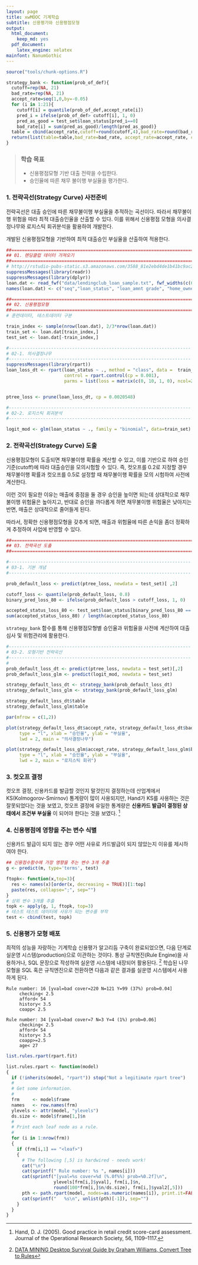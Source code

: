 ```yaml
---
layout: page
title: xwMOOC 기계학습
subtitle: 신용평가와 신용평점모형
output:
  html_document: 
    keep_md: yes
  pdf_document:
    latex_engine: xelatex
mainfont: NanumGothic
---
```

 
``` r
source("tools/chunk-options.R")

strategy_bank <- function(prob_of_def){
  cutoff=rep(NA, 21)
  bad_rate=rep(NA, 21)
  accept_rate=seq(1,0,by=-0.05)
  for (i in 1:21){
    cutoff[i] = quantile(prob_of_def,accept_rate[i])
    pred_i = ifelse(prob_of_def> cutoff[i], 1, 0)
    pred_as_good = test_set$loan_status[pred_i==0]
    bad_rate[i] = sum(pred_as_good)/length(pred_as_good)}
  table = cbind(accept_rate,cutoff=round(cutoff,4),bad_rate=round(bad_rate,4))
  return(list(table=table,bad_rate=bad_rate, accept_rate=accept_rate, cutoff=cutoff))
}


```

> ### 학습 목표 {.getready}
>
> * 신용평점모형 기반 대출 전략을 수립한다.
> * 승인율에 따른 채무 불이행 부실율을 평가한다.


### 1. 전략곡선(Strategy Curve) 사전준비

전략곡선은 대출 승인에 따른 채무불이행 부실율을 추적하는 곡선이다. 
따라서 채무불이행 위험을 따라 최적 대출승인율을 산출할 수 있다. 
이를 위해서 신용평점 모형을 의사결정나무와 로지스틱 회귀분석을 활용하여 개발한다.

개발된 신용평점모형을 기반하여 최적 대출승인 부실율을 산출하여 적용한다. 

``` r
##=====================================================================
## 01. 렌딩클럽 데이터 가져오기
##=====================================================================
# http://rstudio-pubs-static.s3.amazonaws.com/3588_81e2ebd4de1b41bc9ac2f29f5f7dab2e.html
suppressMessages(library(readr))
suppressMessages(library(dplyr))
loan.dat <- read_fwf("data/lendingclub_loan_sample.txt", fwf_widths(c(6,11,10,6,15,11,4,8,8)), skip=1)
names(loan.dat) <- c("seq","loan_status", "loan_amnt grade", "home_ownership", "annual_inc", "age", "emp_cat", "ir_cat")

##=====================================================================
## 02. 신용평점모형
##=====================================================================
# 훈련데이터, 테스트데이터 구분

train_index <- sample(nrow(loan.dat), 2/3*nrow(loan.dat))
train_set <- loan.dat[train_index,]
test_set <- loan.dat[-train_index,]

#---------------------------------------------------------------------
# 02-1. 의사결정나무
#---------------------------------------------------------------------
suppressMessages(library(rpart))
loan_loss_dt <- rpart(loan_status ~ ., method = "class", data =  train_set, 
                      control = rpart.control(cp = 0.001),
                      parms = list(loss = matrix(c(0, 10, 1, 0), ncol=2)))


ptree_loss <- prune(loan_loss_dt, cp = 0.0020548)

#---------------------------------------------------------------------
# 02-2. 로지스틱 회귀분석
#---------------------------------------------------------------------

logit_mod <- glm(loan_status ~ ., family = "binomial", data=train_set)
```

### 2. 전략곡선(Strategy Curve) 도출

신용평점모형이 도출되면 채무불이행 확률을 계산할 수 있고, 이를 기반으로 하여 
승인기준(cutoff)에 따라 대출승인을 모의시험할 수 있다. 즉, 컷오프를 0.2로 지정할 경우
채무불이행 확률과 컷오프를 0.5로 설정할 때 채무불이행 확률을 모의 시험하여 사전에 계산한다.

이런 것이 필요한 이유는 매출에 중점을 둘 경우 승인을 높이면 되는데 상대적으로 채무불이행 위험율은 높아지고,
반대로 승인을 까다롭게 하면 채무불이행 위험율은 낮아지는 반면, 매출은 상대적으로 줄어들게 된다.

따라서, 정확한 신용평점모형을 갖추게 되면, 매출과 위험율에 따른 손익을 좀더 정확하게 추정하여 사업에 반영할 수 있다.


``` r
##=====================================================================
## 03. 전략곡선 도출
##=====================================================================

#---------------------------------------------------------------------
# 03-1. 기본 개념
#---------------------------------------------------------------------

prob_default_loss <- predict(ptree_loss, newdata = test_set)[ ,2]

cutoff_loss <- quantile(prob_default_loss, 0.8)  
binary_pred_loss_80 <- ifelse(prob_default_loss > cutoff_loss, 1, 0)

accepted_status_loss_80 <- test_set$loan_status[binary_pred_loss_80 == 0]
sum(accepted_status_loss_80) / length(accepted_status_loss_80)
```

`strategy_bank` 함수를 통해 신용평점모형별 승인율과 위험율을 사전에 계산하여 대출심사 및 위험관리에 활용한다.

``` r
#---------------------------------------------------------------------
# 03-2. 모형기반 전략곡선 
#---------------------------------------------------------------------
# 
prob_default_loss_dt <- predict(ptree_loss, newdata = test_set)[,2]
prob_default_loss_glm <- predict(logit_mod, newdata = test_set)

strategy_default_loss_dt <- strategy_bank(prob_default_loss_dt)
strategy_default_loss_glm <- strategy_bank(prob_default_loss_glm)

strategy_default_loss_dt$table
strategy_default_loss_glm$table

par(mfrow = c(1,2))

plot(strategy_default_loss_dt$accept_rate, strategy_default_loss_dt$bad_rate, 
     type = "l", xlab = "승인율", ylab = "부실율", 
     lwd = 2, main = "의사결정나무")

plot(strategy_default_loss_glm$accept_rate, strategy_default_loss_glm$bad_rate, 
     type = "l", xlab = "승인율", ylab = "부실율", 
     lwd = 2, main = "로지스틱 회귀")

```     


### 3. 컷오프 결정

컷오프 결정, 신용카드를 발급할 것인지 말것인지 결정하는데 산업계에서 KS(Kolmogorov-Smirnov) 통계량이 많이 사용되지만, Hand가 KS를 사용하는 것은 잘못되었다는 것을 보였고, 컷오프 결정에 유일한 통계량은 **신용카드 발급이 결정된 상태에서 조건부 부실율** 이 되어야 한다는 것을 보였다. [^hand-2005]

[^hand-2005]: Hand, D. J. (2005). Good practice in retail credit score-card assessment. Journal of the Operational Research Society, 56, 1109–1117.

### 4. 신용평점에 영향을 주는 변수 식별

신용카드 발급이 되지 않는 경우 어떤 사유로 카드발급이 되지 않았는지 이유를 제시하여야 한다.


```r
## 신용점수함수에 가장 영향을 주는 변수 3개 추출
g <- predict(m, type='terms', test)

ftopk<- function(x,top=3){
  res <- names(x)[order(x, decreasing = TRUE)][1:top]
  paste(res, collapse=";", sep="")
}
# 상위 변수 3개를 추출
topk <- apply(g, 1, ftopk, top=3)
# 테스트 테스트 데이터에 사유가 되는 변수를 부착
test <- cbind(test, topk)
```

### 5. 신용평가 모형 배포 

최적의 성능을 자랑하는 기계학습 신용평가 알고리듬 구축이 완료되었으면, 다음 단계로 실운영 시스템(production)으로 이관하는 것이다. 통상 규칙엔진(Rule Engine)을 사용하거나, SQL 문장으로 작성하여 실운영 시스템에 내장되어 활용된다. [^convert-tree-to-rules]
학습된 나무모형을 SQL 혹은 규칙엔진으로 전환하면 다음과 같은 결과를 실운영 시스템에서 사용하게 된다.

~~~ {.output}
Rule number: 16 [yval=bad cover=220 N=121 Y=99 (37%) prob=0.04]
     checking< 2.5
     afford< 54
     history< 3.5
     coapp< 2.5

Rule number: 34 [yval=bad cover=7 N=3 Y=4 (1%) prob=0.06]
     checking< 2.5
     afford< 54
     history< 3.5
     coapp>=2.5
     age< 27
~~~


[^convert-tree-to-rules]: [DATA MINING Desktop Survival Guide by Graham Williams, Convert Tree to Rules](http://www.togaware.com/datamining/survivor/Convert_Tree.html)


```r

list.rules.rpart(rpart.fit)

list.rules.rpart <- function(model)
{
  if (!inherits(model, "rpart")) stop("Not a legitimate rpart tree")
  #
  # Get some information.
  #
  frm     <- model$frame
  names   <- row.names(frm)
  ylevels <- attr(model, "ylevels")
  ds.size <- model$frame[1,]$n
  #
  # Print each leaf node as a rule.
  #
  for (i in 1:nrow(frm))
  {
    if (frm[i,1] == "<leaf>")
    {
      # The following [,5] is hardwired - needs work!
      cat("\n")
      cat(sprintf(" Rule number: %s ", names[i]))
      cat(sprintf("[yval=%s cover=%d (%.0f%%) prob=%0.2f]\n",
                  ylevels[frm[i,]$yval], frm[i,]$n,
                  round(100*frm[i,]$n/ds.size), frm[i,]$yval2[,5]))
      pth <- path.rpart(model, nodes=as.numeric(names[i]), print.it=FALSE)
      cat(sprintf("   %s\n", unlist(pth)[-1]), sep="")
    }
  }
}
```

